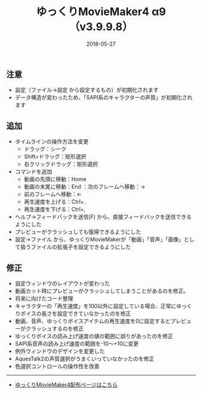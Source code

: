 ﻿---
title: ゆっくりMovieMaker4 α9 （v3.9.9.8）
date: 2018-05-27
tags: [YMM4,お知らせ]
---
## 注意
- 設定（ファイル→設定 から設定するもの）が初期化されます
- データ構造が変わったため、「SAPI系のキャラクターの声質」が初期化されます
## 追加
- タイムラインの操作方法を変更
	- ドラッグ：シーク
	- Shift+ドラッグ：矩形選択
	- 右クリックドラッグ：矩形選択
- コマンドを追加
	- 動画の先頭に移動：Home
	- 動画の末尾に移動：End
	：次のフレームへ移動：→
	- 前のフレームへ移動：←
	- 再生速度を上げる：Ctrl+.
	- 再生速度を下げる：Ctrl+,
- ヘルプ→フィードバックを送信(F) から、直接フィードバックを送信できるようにした
- プレビューがクラッシュしても復帰できるようにした
- 設定→ファイル から、ゆっくりMovieMakerが「動画」「音声」「画像」として扱うファイルの拡張子を設定できるようにした
## 修正
- 設定ウィンドウのレイアウトが変わった
- 動画カット時にプレビューがクラッシュしてしまうことがあるのを修正。
- 将来に向けたコード整理
- キャラクターの「再生速度」を100以外に設定している場合、正常にゆっくりボイスの長さを設定できていなかったのを修正
- 動画、音声、ゆっくりボイスアイテムの再生速度を0に設定するとプレビューがクラッシュするのを修正
- ゆっくりボイスの読み上げ速度の値の範囲に誤りがあったのを修正
- SAPI系音声の読み上げ速度の範囲を-10～+10に変更
- 例外ウィンドウのデザインを変更した
- AquesTalk2の声質選択がうまくいっていなかったのを修正
- 色選択コントロールの操作性を改善

---

- [ゆっくりMovieMaker4配布ページはこちら](/ymm4/)
